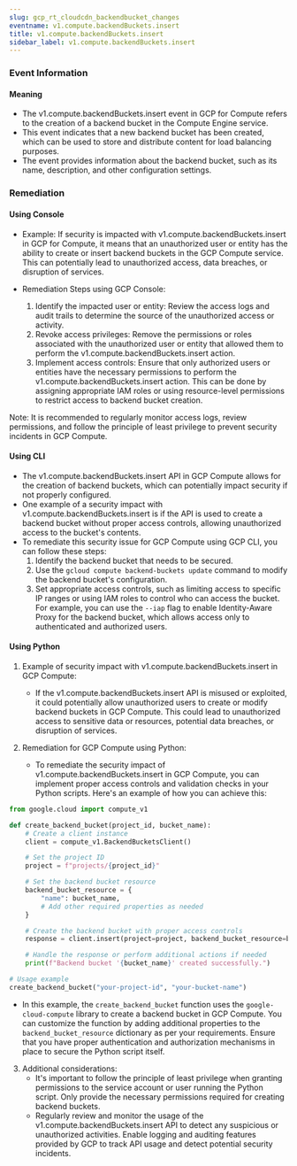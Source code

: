 ```yaml
--- 
slug: gcp_rt_cloudcdn_backendbucket_changes
eventname: v1.compute.backendBuckets.insert
title: v1.compute.backendBuckets.insert
sidebar_label: v1.compute.backendBuckets.insert
---
```

                       
### Event Information

#### Meaning

- The v1.compute.backendBuckets.insert event in GCP for Compute refers to the creation of a backend bucket in the Compute Engine service.
- This event indicates that a new backend bucket has been created, which can be used to store and distribute content for load balancing purposes.
- The event provides information about the backend bucket, such as its name, description, and other configuration settings.

### Remediation

#### Using Console

- Example: If security is impacted with v1.compute.backendBuckets.insert in GCP for Compute, it means that an unauthorized user or entity has the ability to create or insert backend buckets in the GCP Compute service. This can potentially lead to unauthorized access, data breaches, or disruption of services.

- Remediation Steps using GCP Console:
  1. Identify the impacted user or entity: Review the access logs and audit trails to determine the source of the unauthorized access or activity.
  2. Revoke access privileges: Remove the permissions or roles associated with the unauthorized user or entity that allowed them to perform the v1.compute.backendBuckets.insert action.
  3. Implement access controls: Ensure that only authorized users or entities have the necessary permissions to perform the v1.compute.backendBuckets.insert action. This can be done by assigning appropriate IAM roles or using resource-level permissions to restrict access to backend bucket creation.

Note: It is recommended to regularly monitor access logs, review permissions, and follow the principle of least privilege to prevent security incidents in GCP Compute.

#### Using CLI

- The v1.compute.backendBuckets.insert API in GCP Compute allows for the creation of backend buckets, which can potentially impact security if not properly configured.
- One example of a security impact with v1.compute.backendBuckets.insert is if the API is used to create a backend bucket without proper access controls, allowing unauthorized access to the bucket's contents.
- To remediate this security issue for GCP Compute using GCP CLI, you can follow these steps:
  1. Identify the backend bucket that needs to be secured.
  2. Use the `gcloud compute backend-buckets update` command to modify the backend bucket's configuration.
  3. Set appropriate access controls, such as limiting access to specific IP ranges or using IAM roles to control who can access the bucket. For example, you can use the `--iap` flag to enable Identity-Aware Proxy for the backend bucket, which allows access only to authenticated and authorized users.

#### Using Python

1. Example of security impact with v1.compute.backendBuckets.insert in GCP Compute:
   - If the v1.compute.backendBuckets.insert API is misused or exploited, it could potentially allow unauthorized users to create or modify backend buckets in GCP Compute. This could lead to unauthorized access to sensitive data or resources, potential data breaches, or disruption of services.

2. Remediation for GCP Compute using Python:
   - To remediate the security impact of v1.compute.backendBuckets.insert in GCP Compute, you can implement proper access controls and validation checks in your Python scripts. Here's an example of how you can achieve this:

```python
from google.cloud import compute_v1

def create_backend_bucket(project_id, bucket_name):
    # Create a client instance
    client = compute_v1.BackendBucketsClient()

    # Set the project ID
    project = f"projects/{project_id}"

    # Set the backend bucket resource
    backend_bucket_resource = {
        "name": bucket_name,
        # Add other required properties as needed
    }

    # Create the backend bucket with proper access controls
    response = client.insert(project=project, backend_bucket_resource=backend_bucket_resource)

    # Handle the response or perform additional actions if needed
    print(f"Backend bucket '{bucket_name}' created successfully.")

# Usage example
create_backend_bucket("your-project-id", "your-bucket-name")
```

   - In this example, the `create_backend_bucket` function uses the `google-cloud-compute` library to create a backend bucket in GCP Compute. You can customize the function by adding additional properties to the `backend_bucket_resource` dictionary as per your requirements. Ensure that you have proper authentication and authorization mechanisms in place to secure the Python script itself.

3. Additional considerations:
   - It's important to follow the principle of least privilege when granting permissions to the service account or user running the Python script. Only provide the necessary permissions required for creating backend buckets.
   - Regularly review and monitor the usage of the v1.compute.backendBuckets.insert API to detect any suspicious or unauthorized activities. Enable logging and auditing features provided by GCP to track API usage and detect potential security incidents.


 